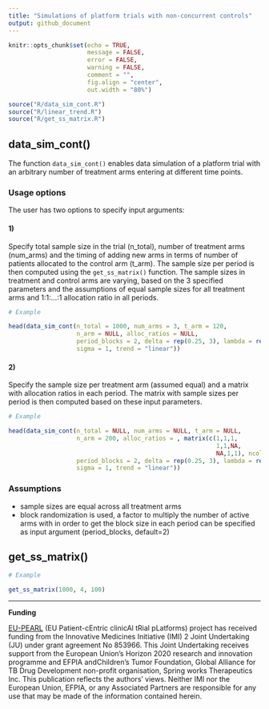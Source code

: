 ---
title: "Simulations of platform trials with non-concurrent controls"
output: github_document
---

```{r setup, include=FALSE}
knitr::opts_chunk$set(echo = TRUE,
                      message = FALSE,
                      error = FALSE,
                      warning = FALSE,
                      comment = "",
                      fig.align = "center",
                      out.width = "80%")

source("R/data_sim_cont.R")
source("R/linear_trend.R")
source("R/get_ss_matrix.R")
```

## data_sim_cont()

The function `data_sim_cont()` enables data simulation of a platform trial with an arbitrary number of treatment arms entering at different time points.

### Usage options

The user has two options to specify input arguments:

#### 1)

Specify total sample size in the trial (n_total), number of treatment arms (num_arms) and the timing of adding new arms in terms of number of patients allocated to the control arm (t_arm). The sample size per period is then computed using the `get_ss_matrix()` function. The sample sizes in treatment and control arms are varying, based on the 3 specified parameters and the assumptions of equal sample sizes for all treatment arms and 1:1:...:1 allocation ratio in all periods.

```{r}
# Example

head(data_sim_cont(n_total = 1000, num_arms = 3, t_arm = 120, 
                   n_arm = NULL, alloc_ratios = NULL, 
                   period_blocks = 2, delta = rep(0.25, 3), lambda = rep(0.15, 4), 
                   sigma = 1, trend = "linear"))
```


#### 2)

Specify the sample size per treatment arm (assumed equal) and a matrix with allocation ratios in each period. The matrix with sample sizes per period is then computed based on these input parameters.

```{r}
# Example

head(data_sim_cont(n_total = NULL, num_arms = NULL, t_arm = NULL, 
                   n_arm = 200, alloc_ratios = , matrix(c(1,1,1,
                                                          1,1,NA,
                                                          NA,1,1), ncol = 3, byrow = T),
                   period_blocks = 2, delta = rep(0.25, 3), lambda = rep(0.15, 4), 
                   sigma = 1, trend = "linear"))
```

### Assumptions

- sample sizes are equal across all treatment arms
- block randomization is used, a factor to multiply the number of active arms with in order to get the block size in each period can be specified as input argument (period_blocks, default=2)

## get_ss_matrix()

```{r}
# Example 

get_ss_matrix(1000, 4, 100)
```


---

**Funding**

[EU-PEARL](https://eu-pearl.eu/) (EU Patient-cEntric clinicAl tRial pLatforms) project has received funding from the Innovative Medicines Initiative (IMI) 2 Joint Undertaking (JU) under grant agreement No 853966. This Joint Undertaking receives support from the European Union’s Horizon 2020 research and innovation programme and EFPIA andChildren’s Tumor Foundation, Global Alliance for TB Drug Development non-profit organisation, Spring works Therapeutics Inc. This publication reflects the authors’ views. Neither IMI nor the European Union, EFPIA, or any Associated Partners are responsible for any use that may be made of the information contained herein.


<!-- ## Example?? -->

<!-- This is an R Markdown format used for publishing markdown documents to GitHub. When you click the **Knit** button all R code chunks are run and a markdown file (.md) suitable for publishing to GitHub is generated. -->

<!-- ... Including Plots -->

<!-- You can also embed plots, for example: -->

<!-- ```{r pressure, echo=FALSE} -->
<!-- plot(pressure) -->
<!-- ``` -->

<!-- Note that the `echo = FALSE` parameter was added to the code chunk to prevent printing of the R code that generated the plot. -->
